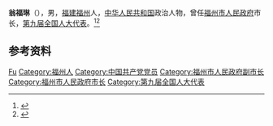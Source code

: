 '''翁福琳'''（{{bd|1941年|7月|}}），男，[[福建|福建]][[福州|福州]]人，[[中华人民共和国|中华人民共和国]]政治人物，曾任[[福州市人民政府|福州市人民政府]]市长，[[第九届全国人大代表|第九届全国人大代表]]。<ref>{{Cite book|title=中华人民共和国职官志|author=何虎生, 李耀东, 向常福主编|publisher=中国社会出版社|year=2003|isbn=9787800883934|location=北京|pages=}}</ref><ref>{{Cite web|title=“习近平同志是具有成熟战略远见的政治家”|url=http://dzb.studytimes.cn/shtml/xxsb/20191216/44274.shtml|accessdate=2020-08-07|work=学习时报}}</ref>

== 参考资料 ==
{{reflist}}

{{中国人物小作品}}
{{福州市市长}}

{{Authority control}}
{{DEFAULTSORT:Weng翁}}
[[Category:翁姓|Fu]]
[[Category:福州人|Category:福州人]]
[[Category:中国共产党党员|Category:中国共产党党员]]
[[Category:福州市人民政府副市长|Category:福州市人民政府副市长]]
[[Category:福州市人民政府市长|Category:福州市人民政府市长]]
[[Category:第九届全国人大代表|Category:第九届全国人大代表]]